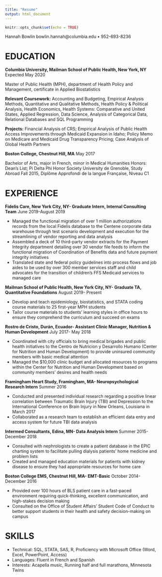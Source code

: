 ```yaml
---
title: "Resume"
output: html_document
---
```


```r
knitr::opts_chunk$set(echo = TRUE)
```
 
Hannah Bowlin
bowlin.hannah@columbia.edu • 952-693-8236

# EDUCATION
**Columbia University, Mailman School of Public Health, New York, NY**				        Expected May 2020

Master of Public Health (MPH), department of Health Policy and Management, certificate in Applied Biostatistics

**Relevant Coursework:** Accounting and Budgeting, Empirical Analysis Methods, Quantitative and Qualitative Methods, Health Policy & Political Analysis, Health Economics, Health Systems: Comparative and United States, Applied Regression, Data Science, Analysis of Categorical Data, Relational Databases and SQL Programming

**Projects:** Financial Analysis of CRS; Empirical Analysis of Public Health Access Improvements through Medicaid Expansion in Idaho; Policy Memo on Medicare and Medicaid Drug Transparency Pricing; Case Analysis of Global Health Partners

**Boston College, Chestnut Hill, MA**                    										                  May 2017

Bachelor of Arts, major in French, minor in Medical Humanities
Honors: Dean’s List; Pi Delta Phi Honor Society
University de Grenoble, Study Abroad Fall 2015, Diplôme Approfondi de la langue Française, Niveau C1 

# EXPERIENCE
**Fidelis Care, New York City, NY- Graduate Intern, Internal Consulting Team**	   June 2019-August 2019

*	Managed the functional migration of over 1 million authorizations records from the local Fidelis database to the Centene corporate data warehouse through test scenario development and execution for the streamlining of vendor reporting and data analysis
*	Assembled a deck of 10 third-party vendor extracts for the Payment Integrity department detailing over 30 vendor file feeds to inform the functional migration of Coordination of Benefits data and future payment integrity initiatives
* Translated state and federal policy guidelines into process flows and job aides to be used by over 300 member services staff and child advocates for the transition of children’s FFS Medicaid services to managed care

**Mailman School of Public Health, New York City, NY- Graduate TA, Quantitative Foundations**                             August 2019- Present

*	Develop and teach epidemiology, biostatistics, and STATA coding course materials to 25 first-year MPH students
* Tailor course materials to students’ learning styles in office hours to ensure they comprehend the curriculum and succeed on exams

**Rostro de Cristo, Durán, Ecuador- Assistant Clinic Manager, Nutrition & Human Development**	                             July 2017- May 2018

* Coordinated with city officials to bring medical brigades and public health initiatives to the Centro de Nutrícion y Desarrollo Humano (Center for Nutrition and Human Development) to provide uninsured community members with basic medical attention
* Managed the $10,000 clinic budget and allocated resources to programs within the Center for Nutrition and Human Development based on community members’ desires and health needs                                   

**Framingham Heart Study, Framingham, MA- Neuropsychological Research Intern**				      Summer 2016

* Conducted and presented individual research regarding a positive linear correlation between Traumatic Brain Injury (TBI) and Depression to the International Conference on Brain Injury in New Orleans, Louisiana in March 2017 
* Collaborated as a research team to establish an efficient data entry and access system for future TBI data analysis

**Intermed Consultants, Edina, MN- Data Analysis Intern**					           Summer 2015- December 2018

* Consulted with nephrologists to create a patient database in the EPIC charting system to facilitate pulling dialysis patients’ home medicine and problem lists
* Created and managed education materials for patients with kidney disease to ensure they had appropriate resources for home care 

**Boston College EMS, Chestnut Hill, MA- EMT-Basic**					               October 2014- December 2016

*	Provided over 100 hours of BLS patient care in a fast-paced environment requiring quick-thinking, excellent communication, and high-stakes decision making
*	Consulted on the Office of Student Affairs’ Student Code of Conduct to better support students in their health and safety decision-making on campus

# SKILLS
* Technical: SQL, STATA, SAS, R, Proficiency with Microsoft Office (Word, Excel, PowerPoint, Access)
* Languages: Fluent in French and Spanish 
* Interests: Acapella music, Running half and full marathons, Minnesota Twins

